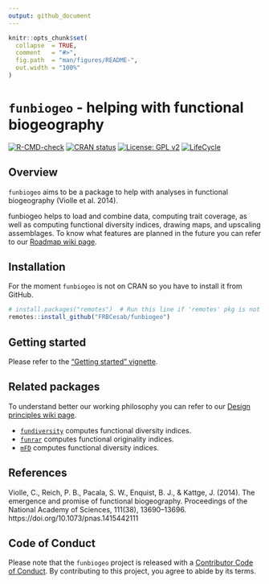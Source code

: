 ```yaml
---
output: github_document
---
```


<!-- README.md is generated from README.Rmd. Please edit that file -->

```r
knitr::opts_chunk$set(
  collapse  = TRUE,
  comment   = "#>",
  fig.path  = "man/figures/README-",
  out.width = "100%"
)
```

# `funbiogeo` - helping with functional biogeography

<!-- badges: start -->
[![R-CMD-check](https://github.com/FRBCesab/funbiogeo/workflows/R-CMD-check/badge.svg)](https://github.com/FRBCesab/funbiogeo/actions)
[![CRAN status](https://www.r-pkg.org/badges/version/funbiogeo)](https://CRAN.R-project.org/package=funbiogeo)
[![License: GPL v2](https://img.shields.io/badge/License-GPL%20v2-blue.svg)](https://www.gnu.org/licenses/old-licenses/gpl-2.0.en.html)
[![LifeCycle](man/figures/lifecycle-experimental.svg)](https://www.tidyverse.org/lifecycle/#experimental)
<!-- badges: end -->

## Overview

`funbiogeo` aims to be a package to help with analyses in functional biogeography (Violle et al. 2014).

funbiogeo helps to load and combine data, computing trait coverage, as well as computing functional diversity indices, drawing maps, and upscaling assemblages. To know what features are planned in the future you can refer to our [Roadmap wiki page](https://github.com/FRBCesab/funbiogeo/wiki/Roadmap).


## Installation

For the moment `funbiogeo` is not on CRAN so you have to install it from GitHub.

```r
# install.packages("remotes")  # Run this line if 'remotes' pkg is not installed
remotes::install_github("FRBCesab/funbiogeo")
```


## Getting started

Please refer to the ["Getting started" vignette](https://frbcesab.github.io/funbiogeo/).


## Related packages

To understand better our working philosophy you can refer to our [Design principles wiki page](https://github.com/FRBCesab/funbiogeo/wiki/Design-Principles).

* [`fundiversity`](https://github.com/Bisaloo/fundiversity) computes functional diversity indices.
* [`funrar`](https://github.com/Rekyt/funrar) computes functional originality indices.
* [`mFD`](https://github.com/CmlMagneville/mFD) computes functional diversity indices.


## References

Violle, C., Reich, P. B., Pacala, S. W., Enquist, B. J., & Kattge, J. (2014). The emergence and promise of functional biogeography. Proceedings of the National Academy of Sciences, 111(38), 13690–13696. https://doi.org/10.1073/pnas.1415442111


## Code of Conduct

Please note that the `funbiogeo` project is released with a 
[Contributor Code of Conduct](https://contributor-covenant.org/version/2/0/CODE_OF_CONDUCT.html). 
By contributing to this project, you agree to abide by its terms.
